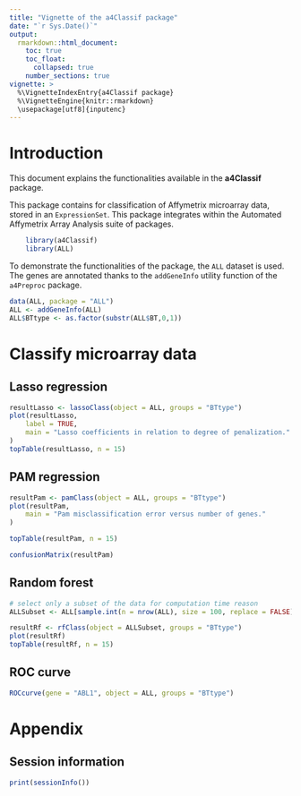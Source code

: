 ```yaml
---
title: "Vignette of the a4Classif package"
date: "`r Sys.Date()`"
output: 
  rmarkdown::html_document:
    toc: true
    toc_float:
      collapsed: true
    number_sections: true
vignette: >
  %\VignetteIndexEntry{a4Classif package}
  %\VignetteEngine{knitr::rmarkdown}
  \usepackage[utf8]{inputenc}
---
```


# Introduction

This document explains the functionalities available in the
**a4Classif** package.

This package contains for classification of Affymetrix microarray data,
stored in an `ExpressionSet`.
This package integrates within the Automated Affymetrix Array Analysis 
suite of packages.

```r

	library(a4Classif)
	library(ALL)

```

To demonstrate the functionalities of the package, the `ALL`
dataset is used.
The genes are annotated thanks to the `addGeneInfo` utility function
of the `a4Preproc` package.

```r

data(ALL, package = "ALL")
ALL <- addGeneInfo(ALL)
ALL$BTtype <- as.factor(substr(ALL$BT,0,1))

```

# Classify microarray data

## Lasso regression

```r

resultLasso <- lassoClass(object = ALL, groups = "BTtype")
plot(resultLasso, 
	label = TRUE, 
	main = "Lasso coefficients in relation to degree of penalization."
)
topTable(resultLasso, n = 15)

```

## PAM regression

```r

resultPam <- pamClass(object = ALL, groups = "BTtype")
plot(resultPam, 
	main = "Pam misclassification error versus number of genes."
)

topTable(resultPam, n = 15)

confusionMatrix(resultPam)

```

## Random forest

```r

# select only a subset of the data for computation time reason
ALLSubset <- ALL[sample.int(n = nrow(ALL), size = 100, replace = FALSE), ]

resultRf <- rfClass(object = ALLSubset, groups = "BTtype")
plot(resultRf)
topTable(resultRf, n = 15)

```

## ROC curve

```r

ROCcurve(gene = "ABL1", object = ALL, groups = "BTtype")

```

# Appendix

## Session information

```r
print(sessionInfo())
```